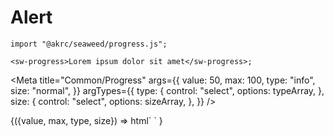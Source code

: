 
# Alert


```tsx
import "@akrc/seaweed/progress.js";

<sw-progress>Lorem ipsum dolor sit amet</sw-progress>;
```

<Meta
    title="Common/Progress"
    args={{
        value: 50,
        max: 100,
        type: "info",
        size: "normal",
    }}
    argTypes={{
        type: {
            control: "select",
            options: typeArray,
        },
        size: {
            control: "select",
            options: sizeArray,
        },
    }}
/>

<Canvas>
    <Story name="Page">
        {({value, max, type, size}) =>
            html`
                <sw-progress value=${value} max=${max} type=${type} size=${size}></sw-progress>
            `
        }
    </Story>
</Canvas>
